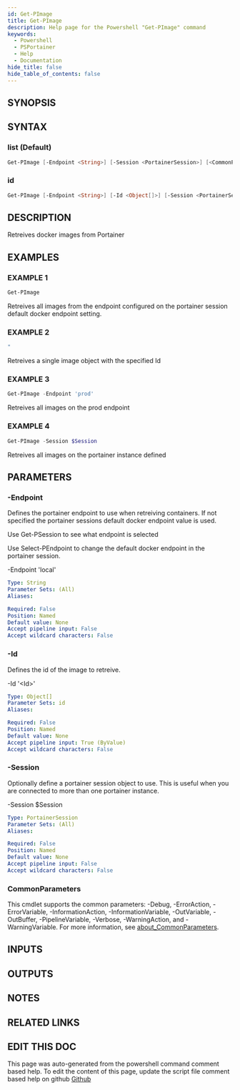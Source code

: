 ```yaml
---
id: Get-PImage
title: Get-PImage
description: Help page for the Powershell "Get-PImage" command
keywords:
  - Powershell
  - PSPortainer
  - Help
  - Documentation
hide_title: false
hide_table_of_contents: false
---
```


## SYNOPSIS

## SYNTAX

### list (Default)

```powershell
Get-PImage [-Endpoint <String>] [-Session <PortainerSession>] [<CommonParameters>]
```

### id

```powershell
Get-PImage [-Endpoint <String>] [-Id <Object[]>] [-Session <PortainerSession>] [<CommonParameters>]
```

## DESCRIPTION

Retreives docker images from Portainer

## EXAMPLES

### EXAMPLE 1

```powershell
Get-PImage
```

Retreives all images from the endpoint configured on the portainer session default docker endpoint setting.

### EXAMPLE 2

```powershell
"
```

Retreives a single image object with the specified Id

### EXAMPLE 3

```powershell
Get-PImage -Endpoint 'prod'
```

Retreives all images on the prod endpoint

### EXAMPLE 4

```powershell
Get-PImage -Session $Session
```

Retreives all images on the portainer instance defined

## PARAMETERS

### -Endpoint

Defines the portainer endpoint to use when retreiving containers.
If not specified the portainer sessions default docker endpoint value is used.

Use Get-PSession to see what endpoint is selected

Use Select-PEndpoint to change the default docker endpoint in the portainer session.

-Endpoint 'local'

```yaml
Type: String
Parameter Sets: (All)
Aliases:

Required: False
Position: Named
Default value: None
Accept pipeline input: False
Accept wildcard characters: False
```

### -Id

Defines the id of the image to retreive.

-Id '&lt;Id&gt;'

```yaml
Type: Object[]
Parameter Sets: id
Aliases:

Required: False
Position: Named
Default value: None
Accept pipeline input: True (ByValue)
Accept wildcard characters: False
```

### -Session

Optionally define a portainer session object to use.
This is useful when you are connected to more than one portainer instance.

-Session $Session

```yaml
Type: PortainerSession
Parameter Sets: (All)
Aliases:

Required: False
Position: Named
Default value: None
Accept pipeline input: False
Accept wildcard characters: False
```

### CommonParameters

This cmdlet supports the common parameters: -Debug, -ErrorAction, -ErrorVariable, -InformationAction, -InformationVariable, -OutVariable, -OutBuffer, -PipelineVariable, -Verbose, -WarningAction, and -WarningVariable. For more information, see [about_CommonParameters](http://go.microsoft.com/fwlink/?LinkID=113216).

## INPUTS

## OUTPUTS

## NOTES

## RELATED LINKS

## EDIT THIS DOC 

This page was auto-generated from the powershell command comment based help. To edit the content of this page, update the script file comment based help on github [Github](https://github.com/hanpq/PSPortainer)
